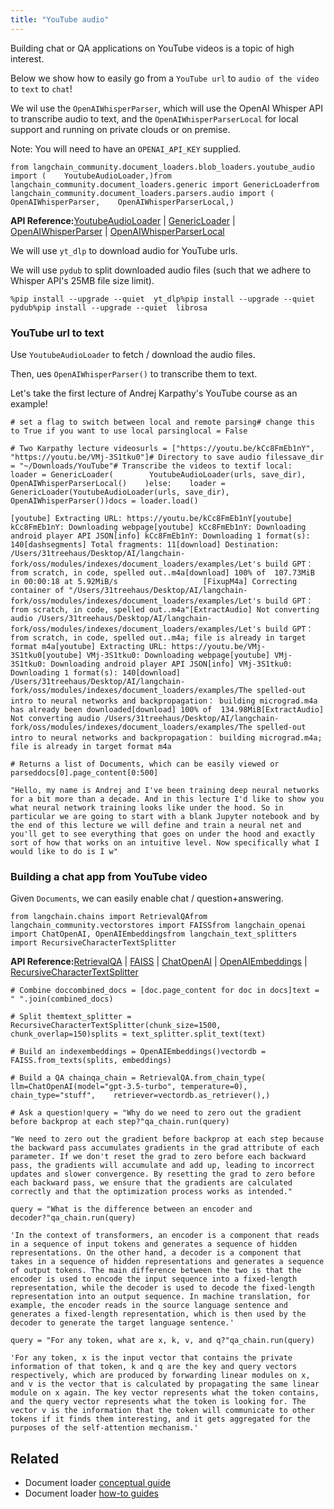```yaml
---
title: "YouTube audio"
---
```


Building chat or QA applications on YouTube videos is a topic of high interest.

Below we show how to easily go from a `YouTube url` to `audio of the video` to `text` to `chat`!

We wil use the `OpenAIWhisperParser`, which will use the OpenAI Whisper API to transcribe audio to text, and the `OpenAIWhisperParserLocal` for local support and running on private clouds or on premise.

Note: You will need to have an `OPENAI_API_KEY` supplied.

```
from langchain_community.document_loaders.blob_loaders.youtube_audio import (    YoutubeAudioLoader,)from langchain_community.document_loaders.generic import GenericLoaderfrom langchain_community.document_loaders.parsers.audio import (    OpenAIWhisperParser,    OpenAIWhisperParserLocal,)
```

**API Reference:**[YoutubeAudioLoader](https://python.langchain.com/api_reference/community/document_loaders/langchain_community.document_loaders.blob_loaders.youtube_audio.YoutubeAudioLoader.html) | [GenericLoader](https://python.langchain.com/api_reference/community/document_loaders/langchain_community.document_loaders.generic.GenericLoader.html) | [OpenAIWhisperParser](https://python.langchain.com/api_reference/community/document_loaders/langchain_community.document_loaders.parsers.audio.OpenAIWhisperParser.html) | [OpenAIWhisperParserLocal](https://python.langchain.com/api_reference/community/document_loaders/langchain_community.document_loaders.parsers.audio.OpenAIWhisperParserLocal.html)

We will use `yt_dlp` to download audio for YouTube urls.

We will use `pydub` to split downloaded audio files (such that we adhere to Whisper API's 25MB file size limit).

```
%pip install --upgrade --quiet  yt_dlp%pip install --upgrade --quiet  pydub%pip install --upgrade --quiet  librosa
```

### YouTube url to text

Use `YoutubeAudioLoader` to fetch / download the audio files.

Then, ues `OpenAIWhisperParser()` to transcribe them to text.

Let's take the first lecture of Andrej Karpathy's YouTube course as an example!

```
# set a flag to switch between local and remote parsing# change this to True if you want to use local parsinglocal = False
```

```
# Two Karpathy lecture videosurls = ["https://youtu.be/kCc8FmEb1nY", "https://youtu.be/VMj-3S1tku0"]# Directory to save audio filessave_dir = "~/Downloads/YouTube"# Transcribe the videos to textif local:    loader = GenericLoader(        YoutubeAudioLoader(urls, save_dir), OpenAIWhisperParserLocal()    )else:    loader = GenericLoader(YoutubeAudioLoader(urls, save_dir), OpenAIWhisperParser())docs = loader.load()
```

```
[youtube] Extracting URL: https://youtu.be/kCc8FmEb1nY[youtube] kCc8FmEb1nY: Downloading webpage[youtube] kCc8FmEb1nY: Downloading android player API JSON[info] kCc8FmEb1nY: Downloading 1 format(s): 140[dashsegments] Total fragments: 11[download] Destination: /Users/31treehaus/Desktop/AI/langchain-fork/oss/modules/indexes/document_loaders/examples/Let's build GPT： from scratch, in code, spelled out..m4a[download] 100% of  107.73MiB in 00:00:18 at 5.92MiB/s                   [FixupM4a] Correcting container of "/Users/31treehaus/Desktop/AI/langchain-fork/oss/modules/indexes/document_loaders/examples/Let's build GPT： from scratch, in code, spelled out..m4a"[ExtractAudio] Not converting audio /Users/31treehaus/Desktop/AI/langchain-fork/oss/modules/indexes/document_loaders/examples/Let's build GPT： from scratch, in code, spelled out..m4a; file is already in target format m4a[youtube] Extracting URL: https://youtu.be/VMj-3S1tku0[youtube] VMj-3S1tku0: Downloading webpage[youtube] VMj-3S1tku0: Downloading android player API JSON[info] VMj-3S1tku0: Downloading 1 format(s): 140[download] /Users/31treehaus/Desktop/AI/langchain-fork/oss/modules/indexes/document_loaders/examples/The spelled-out intro to neural networks and backpropagation： building micrograd.m4a has already been downloaded[download] 100% of  134.98MiB[ExtractAudio] Not converting audio /Users/31treehaus/Desktop/AI/langchain-fork/oss/modules/indexes/document_loaders/examples/The spelled-out intro to neural networks and backpropagation： building micrograd.m4a; file is already in target format m4a
```

```
# Returns a list of Documents, which can be easily viewed or parseddocs[0].page_content[0:500]
```

```
"Hello, my name is Andrej and I've been training deep neural networks for a bit more than a decade. And in this lecture I'd like to show you what neural network training looks like under the hood. So in particular we are going to start with a blank Jupyter notebook and by the end of this lecture we will define and train a neural net and you'll get to see everything that goes on under the hood and exactly sort of how that works on an intuitive level. Now specifically what I would like to do is I w"
```

### Building a chat app from YouTube video

Given `Documents`, we can easily enable chat / question+answering.

```
from langchain.chains import RetrievalQAfrom langchain_community.vectorstores import FAISSfrom langchain_openai import ChatOpenAI, OpenAIEmbeddingsfrom langchain_text_splitters import RecursiveCharacterTextSplitter
```

**API Reference:**[RetrievalQA](https://python.langchain.com/api_reference/langchain/chains/langchain.chains.retrieval_qa.base.RetrievalQA.html) | [FAISS](https://python.langchain.com/api_reference/community/vectorstores/langchain_community.vectorstores.faiss.FAISS.html) | [ChatOpenAI](https://python.langchain.com/api_reference/openai/chat_models/langchain_openai.chat_models.base.ChatOpenAI.html) | [OpenAIEmbeddings](https://python.langchain.com/api_reference/openai/embeddings/langchain_openai.embeddings.base.OpenAIEmbeddings.html) | [RecursiveCharacterTextSplitter](https://python.langchain.com/api_reference/text_splitters/character/langchain_text_splitters.character.RecursiveCharacterTextSplitter.html)

```
# Combine doccombined_docs = [doc.page_content for doc in docs]text = " ".join(combined_docs)
```

```
# Split themtext_splitter = RecursiveCharacterTextSplitter(chunk_size=1500, chunk_overlap=150)splits = text_splitter.split_text(text)
```

```
# Build an indexembeddings = OpenAIEmbeddings()vectordb = FAISS.from_texts(splits, embeddings)
```

```
# Build a QA chainqa_chain = RetrievalQA.from_chain_type(    llm=ChatOpenAI(model="gpt-3.5-turbo", temperature=0),    chain_type="stuff",    retriever=vectordb.as_retriever(),)
```

```
# Ask a question!query = "Why do we need to zero out the gradient before backprop at each step?"qa_chain.run(query)
```

```
"We need to zero out the gradient before backprop at each step because the backward pass accumulates gradients in the grad attribute of each parameter. If we don't reset the grad to zero before each backward pass, the gradients will accumulate and add up, leading to incorrect updates and slower convergence. By resetting the grad to zero before each backward pass, we ensure that the gradients are calculated correctly and that the optimization process works as intended."
```

```
query = "What is the difference between an encoder and decoder?"qa_chain.run(query)
```

```
'In the context of transformers, an encoder is a component that reads in a sequence of input tokens and generates a sequence of hidden representations. On the other hand, a decoder is a component that takes in a sequence of hidden representations and generates a sequence of output tokens. The main difference between the two is that the encoder is used to encode the input sequence into a fixed-length representation, while the decoder is used to decode the fixed-length representation into an output sequence. In machine translation, for example, the encoder reads in the source language sentence and generates a fixed-length representation, which is then used by the decoder to generate the target language sentence.'
```

```
query = "For any token, what are x, k, v, and q?"qa_chain.run(query)
```

```
'For any token, x is the input vector that contains the private information of that token, k and q are the key and query vectors respectively, which are produced by forwarding linear modules on x, and v is the vector that is calculated by propagating the same linear module on x again. The key vector represents what the token contains, and the query vector represents what the token is looking for. The vector v is the information that the token will communicate to other tokens if it finds them interesting, and it gets aggregated for the purposes of the self-attention mechanism.'
```

## Related

* Document loader [conceptual guide](/oss/concepts/document_loaders)
* Document loader [how-to guides](/oss/how_to/#document-loaders)
